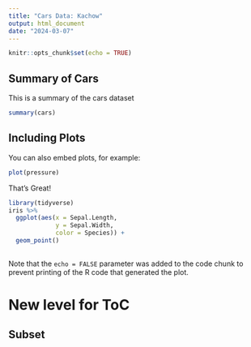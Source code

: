 ```yaml
---
title: "Cars Data: Kachow"
output: html_document
date: "2024-03-07"
---
```


```r
knitr::opts_chunk$set(echo = TRUE)
```

## Summary of Cars

This is a summary of the cars dataset

```r
summary(cars)
```

## Including Plots

You can also embed plots, for example:

```r
plot(pressure)
```

That's Great!
```r
library(tidyverse)
iris %>% 
  ggplot(aes(x = Sepal.Length,
             y = Sepal.Width,
             color = Species)) +
  geom_point()
  
```

Note that the `echo = FALSE` parameter was added to the code chunk to prevent printing of the R code that generated the plot.

# New level for ToC
## Subset
